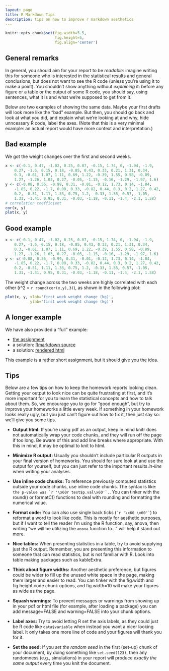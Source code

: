 ```yaml
---
layout: page
title: R Markdown Tips
description: tips on how to improve r markdown aesthetics
---
```


```r
knitr::opts_chunk$set(fig.width=5.5,
                      fig.height=5,
                      fig.align='center')

```

## General remarks

In general, you should aim for your report to be *readable*:
imagine writing this for someone who is interested in the statistical results and general conclusions,
but does not want to see the R code (unless you're using it to make a point).
You shouldn't show anything without *explaining* it:
before any figure or a table or the output of some R code,
you should say, using sentences, what it is and what we're supposed to get from it.

Below are two examples of showing the same data.
Maybe your first drafts will look more like the "bad" example.
But then, you should go back and look at what you did,
and explain what we're looking at and why, hide unncessary R code,
label the axes.
(Note that this is a very minimal example:
an actual report would have more context and interpretation.)

## Bad example

We got the weight changes over the first and second weeks.
```r
x <- c(-0.1, 0.47, -1.02, 0.25, 0.07, -0.15, 1.74, 0, -1.94, -1.9, 
    0.27, -1.6, 0.15, 0.18, -0.85, 0.43, 0.33, 0.21, 1.31, 0.34, 
    0.3, -0.61, 1.07, 1.11, 0.69, 1.22, -0.39, 1.55, 0.58, -0.89, 
    1.27, -1.26, 1.03, 0.27, -0.05, -1.15, -0.16, -1.29, -1.97, 1.6)
y <- c(-0.08, 0.56, -0.99, 0.31, -0.01, -0.12, 1.73, 0.14, -1.84, 
    -1.85, 0.22, -1.7, 0.08, 0.33, -0.82, 0.44, 0.3, 0.2, 1.27, 0.42, 
    0.2, -0.51, 1.11, 1.33, 0.75, 1.2, -0.33, 1.55, 0.57, -1.05, 
    1.31, -1.41, 0.95, 0.31, -0.03, -1.18, -0.11, -1.4, -2.1, 1.58)
# correlation coefficient
cor(x, y)
plot(x, y)
```

## Good example

```r
x <- c(-0.1, 0.47, -1.02, 0.25, 0.07, -0.15, 1.74, 0, -1.94, -1.9, 
    0.27, -1.6, 0.15, 0.18, -0.85, 0.43, 0.33, 0.21, 1.31, 0.34, 
    0.3, -0.61, 1.07, 1.11, 0.69, 1.22, -0.39, 1.55, 0.58, -0.89, 
    1.27, -1.26, 1.03, 0.27, -0.05, -1.15, -0.16, -1.29, -1.97, 1.6)
y <- c(-0.08, 0.56, -0.99, 0.31, -0.01, -0.12, 1.73, 0.14, -1.84, 
    -1.85, 0.22, -1.7, 0.08, 0.33, -0.82, 0.44, 0.3, 0.2, 1.27, 0.42, 
    0.2, -0.51, 1.11, 1.33, 0.75, 1.2, -0.33, 1.55, 0.57, -1.05, 
    1.31, -1.41, 0.95, 0.31, -0.03, -1.18, -0.11, -1.4, -2.1, 1.58)
```

The weight change across the two weeks are highly correlated with each other
(r^2 = `r round(cor(x,y),3)`), as shown in the following plot:

```r
plot(x, y, xlab='first week weight change (kg)',
           ylab='first week weight change (kg)')
```

## A longer example

We have also provided a "full" example:

- [the assignment](../CLASS_MATERIALS/Homeworks/HW_Example.html)
- a solution: [Rmarkdown source](../CLASS_MATERIALS/Homeworks/HW_Example_solution.Rmd)
- a solution: [rendered html](../CLASS_MATERIALS/Homeworks/HW_Example_solution.html)

This example is a rather short assignment,
but it should give you the idea.

## Tips

Below are a few tips on how to keep the homework reports looking clean.
Getting your output to look nice can be quite frustrating at first,
and it's more important for you to learn the statistical concepts and how to talk about them.
So, we encourage you to go for "good enough", but try to improve your homeworks a little
every week. If something in your homework looks really ugly,
but you just can't figure out how to fix it, then just say so:
we'll give you some tips.

* **Output html:** If you're using pdf as an output, keep in mind knitr does not automatically wrap your code chunks, and they will run off the page if too long. Be aware of this and add line breaks where appropriate. With this in mind, it may be optimal to knit to html.

* **Minimize R output:** Usually you shouldn't include particular R outputs in your final version of homeworks. You should for sure look at and use the output for yourself, but you can just refer to the important results *in-line* when writing your analyses. 

* **Use inline code chunks:** To reference previously computed statistics outside your code chunks, use inline code chunks. The syntax is like: ``the p-value was `r '\x60r test$p.val\x60'`.``. You can tinker with the round() or formatC() functions to deal with rounding and formatting the numerical value.

* **Format code:** You can also use single back ticks (`` `r '\x60 \x60'` ``) to reformat a word to look like code. This is mostly for aesthetic purposes, but if I want to tell the reader I'm using the R function, say, anova, then writing "we will be utilizing the `anova` function to..." will help it stand out more.

* **Nice tables:** When presenting statistics in a table, try to avoid supplying just the R output. Remember, you are presenting this information to someone that can read statistics, but is not familiar with R. Look into table making packages such as kableExtra.

* **Think about figure widths:** Another aesthetic preference, but figures could be wider to fill up the unused white space in the page, making them larger and easier to read. You can tinker with the fig.width and fig.height code chunk options, and fig.width=10 will make your figures as wide as the page.

* **Squash warnings:** To prevent messages or warnings from showing up in your pdf or html file (for example, after loading a package) you can add message=FALSE and warning=FALSE into your chunk options.

* **Label axes:** Try to avoid letting R set the axis labels, as they could just be R code like `data$variable` when instead you want a nicer looking label.
    It only takes one more line of code and your figures will thank you for it.

* **Set the seed:** If you *set the random seed* in the first (set-up) chunk of your document, by doing something like `set.seed(123)`,
    then any randomness (e.g., simulations) in your report will produce *exactly the same output* every time you knit the document.
